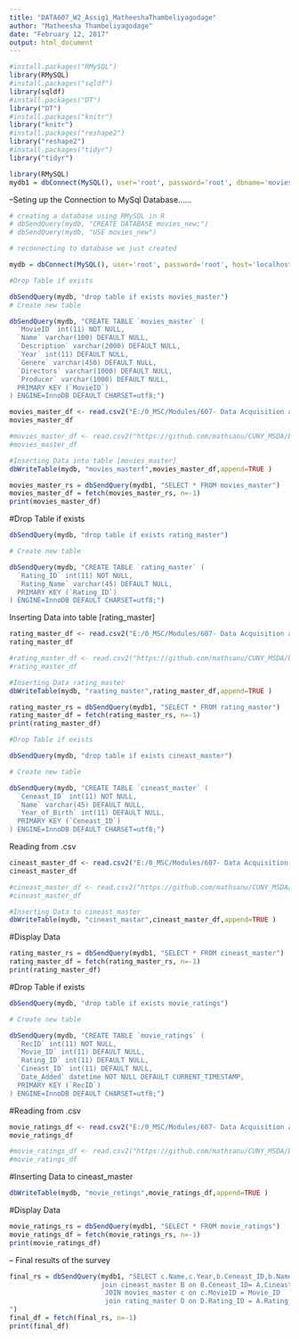 ---
title: "DATA607_W2_Assig1_MatheeshaThambeliyagodage"
author: "Matheesha Thambeliyagodage"
date: "February 12, 2017"
output: html_document
---
```{r}
#install.packages("RMySQL")
library(RMySQL)
#install.packages("sqldf")
library(sqldf)
#install.packages("DT")
library("DT")
#install.packages("knitr")
library("knitr")
#install.packages("reshape2")
library("reshape2")
#install.packages("tidyr")
library("tidyr")
```

```{r}
library(RMySQL)
mydb1 = dbConnect(MySQL(), user='root', password='root', dbname='movies', host='localhost')
```
--Seting up the Connection to MySql Database...... 
```{r}
# creating a database using RMySQL in R
# dbSendQuery(mydb, "CREATE DATABASE movies_new;")
# dbSendQuery(mydb, "USE movies_new")

# reconnecting to database we just created 

mydb = dbConnect(MySQL(), user='root', password='root', host='localhost', dbname="movies_new")
```


```{r}
#Drop Table if exists

dbSendQuery(mydb, "drop table if exists movies_master")
# Create new table

dbSendQuery(mydb, "CREATE TABLE `movies_master` (
  `MovieID` int(11) NOT NULL,
  `Name` varchar(100) DEFAULT NULL,
  `Description` varchar(2000) DEFAULT NULL,
  `Year` int(11) DEFAULT NULL,
  `Genere` varchar(450) DEFAULT NULL,
  `Directors` varchar(1000) DEFAULT NULL,
  `Producer` varchar(1000) DEFAULT NULL,
  PRIMARY KEY (`MovieID`)
) ENGINE=InnoDB DEFAULT CHARSET=utf8;")
```


```{r}
movies_master_df <- read.csv2("E:/0_MSC/Modules/607- Data Acquisition and Management/Asignments/W2/movies_master.csv", header=FALSE)
movies_master_df

#movies_master_df <- read.csv2("https://github.com/mathsanu/CUNY_MSDA/blob/master/DATA607/W2/movies_mas#ter.csv", header=FALSE)
#movies_master_df

```

```{r}
#Inserting Data into table [movies_master]
dbWriteTable(mydb, "movies_masterf",movies_master_df,append=TRUE ) 
```
```{r}
movies_master_rs = dbSendQuery(mydb1, "SELECT * FROM movies_master")
movies_master_df = fetch(movies_master_rs, n=-1)
print(movies_master_df)
```
#Drop Table if exists
```{r}
dbSendQuery(mydb, "drop table if exists rating_master")

# Create new table

dbSendQuery(mydb, "CREATE TABLE `rating_master` (
  `Rating_ID` int(11) NOT NULL,
  `Rating_Name` varchar(45) DEFAULT NULL,
  PRIMARY KEY (`Rating_ID`)
) ENGINE=InnoDB DEFAULT CHARSET=utf8;")


```
Inserting Data into table [rating_master]
```{r}
rating_master_df <- read.csv2("E:/0_MSC/Modules/607- Data Acquisition and Management/Asignments/W2/rating_master.csv", header=FALSE)
rating_master_df

#rating_master_df <- read.csv2("https://github.com/mathsanu/CUNY_MSDA/blob/master/DATA607/W2/rating_master.csv", header=FALSE)
#rating_master_df

```
```{r}
#Inserting Data rating_master
dbWriteTable(mydb, "raating_master",rating_master_df,append=TRUE ) 
```

```{r}
rating_master_rs = dbSendQuery(mydb1, "SELECT * FROM rating_master")
rating_master_df = fetch(rating_master_rs, n=-1)
print(rating_master_df)
```
```{r}
#Drop Table if exists

dbSendQuery(mydb, "drop table if exists cineast_master")

# Create new table

dbSendQuery(mydb, "CREATE TABLE `cineast_master` (
  `Ceneast_ID` int(11) NOT NULL,
  `Name` varchar(45) DEFAULT NULL,
  `Year_of_Birth` int(11) DEFAULT NULL,
  PRIMARY KEY (`Ceneast_ID`)
) ENGINE=InnoDB DEFAULT CHARSET=utf8;")

```

Reading from .csv
```{r}
cineast_master_df <- read.csv2("E:/0_MSC/Modules/607- Data Acquisition and Management/Asignments/W2/cineast_master.csv", header=FALSE)
cineast_master_df

#cineast_master_df <- read.csv2("https://github.com/mathsanu/CUNY_MSDA/blob/master/DATA607/W2/cineast_master.csv", header=FALSE)
#cineast_master_df

```

```{r}
#Inserting Data to cineast_master
dbWriteTable(mydb, "cineast_mastar",cineast_master_df,append=TRUE ) 
```
#Display Data
```{r}
rating_master_rs = dbSendQuery(mydb1, "SELECT * FROM cineast_master")
rating_master_df = fetch(rating_master_rs, n=-1)
print(rating_master_df)
```
#Drop Table if exists
```{r}
dbSendQuery(mydb, "drop table if exists movie_ratings")

# Create new table

dbSendQuery(mydb, "CREATE TABLE `movie_ratings` (
  `RecID` int(11) NOT NULL,
  `Movie_ID` int(11) DEFAULT NULL,
  `Rating_ID` int(11) DEFAULT NULL,
  `Cineast_ID` int(11) DEFAULT NULL,
  `Date_Added` datetime NOT NULL DEFAULT CURRENT_TIMESTAMP,
  PRIMARY KEY (`RecID`)
) ENGINE=InnoDB DEFAULT CHARSET=utf8;")

```
#Reading from .csv
```{r}
movie_ratings_df <- read.csv2("E:/0_MSC/Modules/607- Data Acquisition and Management/Asignments/W2/movie_ratings.csv", header=FALSE)
movie_ratings_df

#movie_ratings_df <- read.csv2("https://github.com/mathsanu/CUNY_MSDA/blob/master/DATA607/W2/movie_ratings.csv", header=FALSE)
#movie_ratings_df
```
#Inserting Data to cineast_master
```{r}
dbWriteTable(mydb, "movie_retings",movie_ratings_df,append=TRUE ) 
```
#Display Data
```{r}
movie_ratings_rs = dbSendQuery(mydb1, "SELECT * FROM movie_ratings")
movie_ratings_df = fetch(movie_ratings_rs, n=-1)
print(movie_ratings_df)
```
-- Final results of the survey
```{r}
final_rs = dbSendQuery(mydb1, "SELECT c.Name,c.Year,b.Ceneast_ID,b.Name,b.Year_of_Birth,d.Rating_Name FROM movie_ratings  A 
                       join cineast_master B on B.Ceneast_ID= A.Cineast_ID 
                        JOIN movies_master c on c.MovieID = Movie_ID
                        join rating_master D on D.Rating_ID = A.Rating_ID
")
final_df = fetch(final_rs, n=-1)
print(final_df)

```

